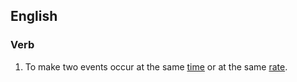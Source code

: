 ==English==

===Verb===
{{en-verb|syncronizes|syncronizing|syncronized}}

# {{context|computing|or|proscribed|lang=en}} {{alternative spelling of|synchronize|lang=en}} To make two events occur at the same [[time]] or at the same [[rate]].